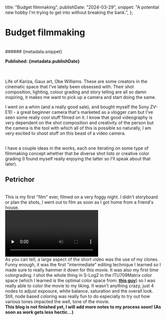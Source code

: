 title: "Budget filmmaking",
publishDate: "2024-03-29",
snippet:
"A potential new hobby I'm trying to get into without breaking the bank.",
};

# Budget filmmaking

<br />
###### {metadata.snippet}

<b>Published: {metadata.publishDate}</b>

<br />

<br />
Life of Kariza, Gaux art, Obe Williams.  These are some creators in the cinematic space that I've lately been obsessed with.  Their shot composition, lighting, colour grading and story telling are all so damn inspiring, it makes me want to pick up a camera and start doing the same.
<br/>

I went on a whim (and a really good sale), and bought myself the Sony ZV-E10 - a great beginner camera that's marketed as a vlogger cam but I've seen some really cool stuff filmed on it.  I know that good videography is very dependent on the shot composition and creativity of the person but the camera is the tool with which all of this is possible so naturally, I am very excited to shoot stuff on this beast of a video camera. 

<br/>
I have a couple ideas in the works, each one iterating on some type of filmmaking concept whether that be diverse shot lists or creative color grading (I found myself really enjoying the latter so I'll speak about that later).  
<br/>

## Petrichor
<br/>
This is my first "film" ever, filmed on a very foggy night. I didn't storyboard or plan the shots, I went out to film as soon as I got home from a friend's house.  
<br/>
<video className="w-1/2 h-32 rounded-md" controls preload="none">
      <source src="https://firebasestorage.googleapis.com/v0/b/blog-94ff0.appspot.com/o/PETRICHOR_GRADE_V4.mp4?alt=media&token=62e1105d-5eb0-45b6-84ba-9f301398241f" type="video/mp4" />
      <track
        srcLang="en"
        label="English"
      />
      Your browser does not support the video tag.
    </video>
    <br/>
    As you can tell, a large aspect of the short video was the use of my clones. Funny enough, it was the first "intermediate" editing technique I learned so I made sure to really hammer it down for this movie.  It was also my first time colorgrading.  I shot the whole thing in S-Log2 in the ITU709Matrix color space (which I learned is the optimal color space from: <a target="_blank" href="https://www.youtube.com/watch?v=O09W5xvIG14&t=191s&pp=ygUUc29ueSB6di1lMTAgd29ya2Zsb3c%3D"><b>this guy</b></a>) so I was really able to color the movie to my liking.  It wasn't anything crazy, just 4 nodes to adjust exposure, white balance, saturation and the overall look.  Still, node based coloring was really fun to do especially to try out how various tones impacted the well, tone of the movie. 
    <br/>
<b>This blog is not finished yet, I will add more notes to my process soon! (As soon as work gets less hectic...) </b>
<br/>

